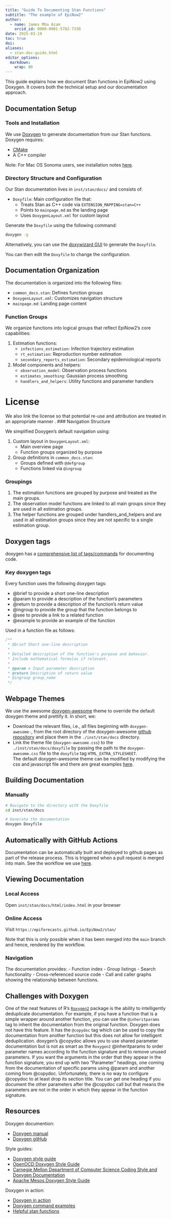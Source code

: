 ```yaml
---
title: "Guide To Documenting Stan Functions"
subtitle: "The example of EpiNow2"
author:
  - name: James Mba Azam
    orcid_id: 0000-0001-5782-7330
date: 2025-03-19
toc: true
doi:
aliases:
  - stan-doc-guide.html
editor_options: 
  markdown: 
    wrap: 80
---
```


This guide explains how we document Stan functions in EpiNow2 using Doxygen. It covers both the technical setup and our documentation approach.

## Documentation Setup

### Tools and Installation

We use [Doxygen](https://www.doxygen.nl/manual/install.html) to generate documentation from our Stan functions. Doxygen requires:

- [CMake](https://cmake.org/)
- A C++ compiler

Note: For Mac OS Sonoma users, see installation notes [here](https://github.com/epinowcast/epinowcast/pull/500#issuecomment-2293776407).

### Directory Structure and Configuration

Our Stan documentation lives in `inst/stan/docs/` and consists of:

- `Doxyfile`: Main configuration file that:
  - Treats Stan as C++ code via `EXTENSION_MAPPING=stan=C++`
  - Points to `mainpage.md` as the landing page
  - Uses `DoxygenLayout.xml` for custom layout

Generate the `Doxyfile` using the following command:
```bash
doxygen -g
```
Alternatively, you can use the [doxywizard GUI](https://www.doxygen.nl/manual/doxywizard_usage.html) to generate the `Doxyfile`.

You can then edit the `Doxyfile` to change the configuration.

## Documentation Organization

The documentation is organized into the following files:

- `common_docs.stan`: Defines function groups
- `DoxygenLayout.xml`: Customizes navigation structure
- `mainpage.md`: Landing page content

### Function Groups

We organize functions into logical groups that reflect EpiNow2's core capabilities:

1. Estimation functions:
   - `infections_estimation`: Infection trajectory estimation
   - `rt_estimation`: Reproduction number estimation
   - `secondary_reports_estimation`: Secondary epidemiological reports

2. Model components and helpers:
   - `observation_model`: Observation process functions
   - `estimates_smoothing`: Gaussian process smoothing
   - `handlers_and_helpers`: Utility functions and parameter handlers

# License

We also link the license so that potential re-use and attribution are treated in an appropriate manner
.
### Navigation Structure

We simplified Doxygen's default navigation using:

1. Custom layout in `DoxygenLayout.xml`:
   - Main overview page
   - Function groups organized by purpose

2. Group definitions in `common_docs.stan`:
   - Groups defined with `@defgroup`
   - Functions linked via `@ingroup`

### Groupings

1. The estimation functions are grouped by purpose and treated as the main groups.
2. The observation model functions are linked to all main groups since they are used in all estimation groups.
3. The helper functions are grouped under handlers_and_helpers and are used in all estimation groups since they are not specific to a single estimation group.

## Doxygen tags

doxygen has a [comprehensive list of tags/commands](https://www.doxygen.nl/manual/commands.html) for documenting code.

### Key doxygen tags

Every function uses the following doxygen tags:

- @brief to provide a short one-line description
- @param to provide a description of the function's parameters
- @return to provide a description of the function's return value
- @ingroup to provide the group that the function belongs to
- @see to provide a link to a related function
- @example to provide an example of the function

Used in a function file as follows:
```stan
/**
 * @brief Short one-line description
 *
 * Detailed description of the function's purpose and behavior.
 * Include mathematical formulas if relevant.
 *
 * @param x Input parameter description
 * @return Description of return value
 * @ingroup group_name
 */
```
## Webpage Themes

We use the awesome [doxygen-awesome](https://jothepro.github.io/doxygen-awesome-css/index.html) theme to override the default doxygen theme and prettify it. In short, we:

- Download the relevant files, i.e., all files beginning with `doxygen-awesome-`, from the root directory of the doxygen-awesome [github repository](https://github.com/jothepro/doxygen-awesome-css) and place them in the `./inst/stan/docs` directory. 
-  Link the theme file (`doxygen-awesome.css`) to the `./inst/stan/docs/doxyfile` by passing the path to the `doxygen-awesome.css` file to the `doxyfile` tag `HTML_EXTRA_STYLESHEET`.  
The default doxygen-awesome theme can be modified by modifying the css and javascript file and there are great examples [here](https://github.com/jothepro/doxygen-awesome-css/discussions/13).

## Building Documentation

### Manually

```bash
# Navigate to the directory with the Doxyfile
cd inst/stan/docs

# Generate the documentation
doxygen Doxyfile
```

## Automatically with GitHub Actions

Documentation can be automatically built and deployed to github pages as part of the release process. This is triggered when a pull request is merged into main. See the workflow we use [here](https://github.com/mattnotmitt/doxygen-action).

## Viewing Documentation

### Local Access

Open `inst/stan/docs/html/index.html` in your browser

### Online Access

Visit `https://epiforecasts.github.io/EpiNow2/stan/`

Note that this is only possible when it has been merged into the `main` branch and hence, rendered by the workflow. 

### Navigation

The documentation provides:
- Function index
- Group listings
- Search functionality
- Cross-referenced source code
- Call and caller graphs showing the relationship between functions.

## Challenges with Doxygen

One of the neat features of R's [`Roxygen2`](https://roxygen2.r-lib.org/index.html) package is the ability to intelligently deduplicate documentation. For example, if you have a function that is a simple wrapper around another function, you can use the `@inheritparams` tag to inherit the documentation from the original function. Doxygen does not have this feature. It has the `@copydoc` tag which can be used to copy the documentation from another function but this does not allow for intelligent deduplication. doxygen's @copydoc allows you to use shared parameter documentation but is not as smart as the `Roxygen2` @inheritparams to order parameter names according to the function signature and to remove unused parameters. If you want the arguments in the order that they appear in the function signature, you end up with two "Parameter" headings, one coming from the documentation of specific params using @param and another coming from @copydoc. Unfortunately, there is no way to configure @copydoc to at least drop its section title. You can get one heading if you document the other parameters after the @copydoc call but that means the parameters are not in the order in which they appear in the function signature.

## Resources

Doxygen documention:

- [Doxygen manual](https://www.doxygen.nl/manual/index.html)
- [Doxygen gitHub](https://github.com/doxygen/doxygen)

Style guides:

- [Doxygen style guide](https://micro-os-plus.github.io/develop/doxygen-style-guide/)
- [OpenOCD Doxygen Style Guide](https://openocd.org/doc-release/doxygen/styledoxygen.html)
- [Carnegie Mellon Department of Computer Science Coding Style and Doxygen Documentation](https://www.cs.cmu.edu/~410/doc/doxygen.html)
- [Apache Mesos Doxygen Style Guide](https://mesos.apache.org/documentation/latest/doxygen-style-guide/)

Doxygen in action:

- [Doxygen in action](https://www.doxygen.nl/examples.html)
- [Doxygen command examples](https://github.com/doxygen/doxygen/tree/master/examples)
- [Helpful stan functions](https://spinkney.github.io/helpful_stan_functions/)
